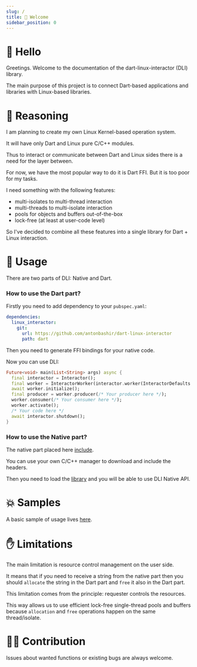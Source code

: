 ```yaml
---
slug: /
title: 👋 Welcome
sidebar_position: 0
---
```


# 👋 Hello

Greetings. Welcome to the documentation of the dart-linux-interactor (DLI) library.

The main purpose of this project is to connect Dart-based applications and libraries with Linux-based libraries.

# 🧠 Reasoning

I am planning to create my own Linux Kernel-based operation system.

It will have only Dart and Linux pure C/C++ modules. 

Thus to interact or communicate between Dart and Linux sides there is a need for the layer between.

For now, we have the most popular way to do it is Dart FFI. But it is too poor for my tasks.

I need something with the following features:
* multi-isolates to multi-thread interaction
* multi-threads to multi-isolate interaction
* pools for objects and buffers out-of-the-box
* lock-free (at least at user-code level)

So I've decided to combine all these features into a single library for Dart + Linux interaction.

# 🔨 Usage

There are two parts of DLI: Native and Dart. 

### How to use the Dart part?

Firstly you need to add dependency to your `pubspec.yaml`:

```yaml title="pubspec.yaml"
dependencies:
  linux_interactor:
    git:
      url: https://github.com/antonbashir/dart-linux-interactor
      path: dart
```

Then you need to generate FFI bindings for your native code.

Now you can use DLI:

```dart title="main.dart"
Future<void> main(List<String> args) async {
  final interactor = Interactor();
  final worker = InteractorWorker(interactor.worker(InteractorDefaults.worker()));
  await worker.initialize();
  final producer = worker.producer(/* Your producer here */);
  worker.consumer(/* Your consumer here */);
  worker.activate();
  /* Your code here */ 
  await interactor.shutdown();
}
```

### How to use the Native part?

The native part placed here [include](https://github.com/antonbashir/dart-linux-interactor/tree/main/native/include).

You can use your own C/C++ manager to download and include the headers.

Then you need to load the [library](https://github.com/antonbashir/dart-linux-interactor/blob/main/dart/native/libinteractor.so) and you will be able to use DLI Native API.

# 💥 Samples

A basic sample of usage lives [here](https://github.com/antonbashir/dart-linux-sample). 

# ✋ Limitations

The main limitation is resource control management on the user side. 

It means that if you need to receive a string from the native part then you should `allocate` the string in the Dart part and `free` it also in the Dart part.

This limitation comes from the principle: requester controls the resources.

This way allows us to use efficient lock-free single-thread pools and buffers because `allocation` and `free` operations happen on the same thread/isolate.


# 👨‍💻 Contribution

Issues about wanted functions or existing bugs are always welcome.